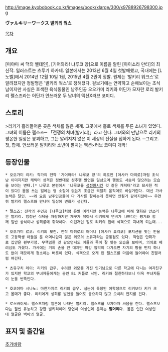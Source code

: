 http://image.kyobobook.co.kr/images/book/xlarge/300/x9788926798300.jpg


'''ヴァルキリーワークス''' '''발키리 웍스'''

[[목차]]

== 개요 ==

[미야마 씨 댁의 벨테인], [기어와라! 냐루코 양]으로 이름을 알린 [아이소라 만타]의 최신작. 일러스트는 츠루기 하카네. 일본에서는 2013년 6월 4일 첫발매했고, 국내에는 [L노벨]에서 2014년 12월 10일 1권, 2015년 4월 2권이 정발. 원제는 '발키리 워크스'로 알려졌지만 정발명은 '발키리 웍스'로 정해졌다. 겉보기에는 연약하고 순해보이는 초식남이지만 사실은 호색한 육식동물인 남주인공 오오가미 리키와 어딘가 모자란 로리 발키리 펠스즈라는 어딘가 안쓰러운 두 남녀의 액션X러브 코미디. 

== 스토리 ==

>리키가 흘러들어온 곳은 색채를 잃은 세계. 그곳에서 홀로 색채를 두른 소녀가 있었다. 그녀의 이름은 펠스즈─ 「전쟁의 처녀(발키리)」라고 한다. 그녀와의 만남으로 리키의 평온한 일상은 붕괴하고, 그는 알려지지 않은 이 세상의 진실을 접하게 된다. ─그리고. 첫, 합체. 안쓰러운 발키리와 소년이 펼치는 액션×러브 코미디 개막! 


== 등장인물 ==

 * 오오가미 리키: 작가의 전작 '기어와라! 냐루코 양'의 히로인 [야사카 마히로]처럼 초식남 이미지지만 캐릭터 성격은 정반대로 성추행 발언을 일삼으며 행동도 서슴치 않으려는 모습을 보이는 변태.[* 냐루코 본편에서 '냐루코를 [[성전환]]시킨 것 같은 캐릭터'라고 묘사한 적이 있다] 몸을 쓰는 일에는 영 소질이 없는지 조금만 격렬히 움직여도 비실거린다. 대신 가사능력은 달인. ~~왜 요즘 남주인공들이 다 가사를 잘하는데 못하면 안될거 같아지잖아~~ 우연히 발키리 펠스즈와 만나며 일상에 변화가 생긴다.

 * 펠스즈: 전작의 주인공 [냐루코]처럼 은발 여캐지만 능력은 냐루코에 비해 열화된 안쓰러운 발키리. 엄청난 식욕을 자랑하지만 체구가 작아서 리키에게 연비가 나쁘다는 평가와 함께 일반 상식이나 성희롱에 취약하다. 이런저런 일로 리키의 집에 식객으로 지내게 되는데...

 * 오오가미 료코: 리키의 모친. 전작 마히로의 어머니 [야사카 요리코] 포지션을 잇는 인물로 고등학생 아들을 둔 어머니답지 않은 외모의 소유자라는 공통점도 있다. 직업은 만화가로 집안은 편부가정. 무책임한 것 같으면서도 아들과 죽이 잘 맞는 모습을 보이며, 의외로 배려심도 가졌다. 가사에는 거의 손을 안 대지만 마감 압박이 다가오면 자기의 방을 먼지 하나도 없이 깨끗하게 청소하는 버릇이 있다. 식객으로 오게 된 펠스즈를 마음에 들어하여 친딸처럼 여긴다.

 * 츠유구치 레이: 리키의 급우. 수려한 외모를 가진 인기남으로 다른 학교에 다니는 여자친구가 있지만 학교의 부녀자들에게는 공인 BL 커플로 낙인. 리키와 절친하다보니 더욱 부녀자들이 눈을 번뜩인다.

 * 호코야마 시나노: 마찬가지로 리키의 급우. 실눈이 특징인 여학생으로 리키보다 키가 크고 몸매가 좋다. 리키에게 성희롱 발언을 들어도 동요하지 않고 오히려 딴지를 건다.


 * 로스바이세: 펠스즈처럼 일본에 나타난 발키리. 펠스즈를 보자마자 싸움을 건다. 펠스즈보다는 훨씬 유능하고 강한 발키리이며 당연히 여성인데 문제는 '''말머리'''다. 몸은 인간 여성인데 얼굴은 백마의 얼굴.
== 표지 및 출간일 ==
[[추가바람]]
